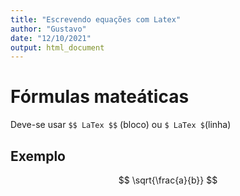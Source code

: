 ---
title: "Escrevendo equações com Latex"
author: "Gustavo"
date: "12/10/2021"
output: html_document
---

# Fórmulas mateáticas

Deve-se usar `$$ LaTex $$` (bloco) ou `$ LaTex $`(linha)

## Exemplo

$$
  \sqrt{\frac{a}{b}}
$$

